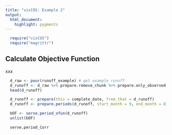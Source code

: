 ```yaml
---
title: "visCOS: Example 2"
output:
  html_document:
    highlight: pygments
---
```

```r
  require("visCOS")
  require("magrittr")
```

## Calculate Objective Function
xxx
```r
  d_raw <- pour(runoff_example) # get example runoff
  d_runoff <- d_raw %>% prepare.remove_chunk %>% prepare.only_observed
  head(d_runoff)
```

```r
  d_runoff <- prepare(this = complete_date, from_that = d_runoff)
  d_runoff <- prepare.periods(d_runoff, start_month = 9, end_month = 8)
```

```r
  bOF <- serve.period_ofun(d_runoff)
  unlist(bOF)
```

```r
  serve.period_Corr
```

